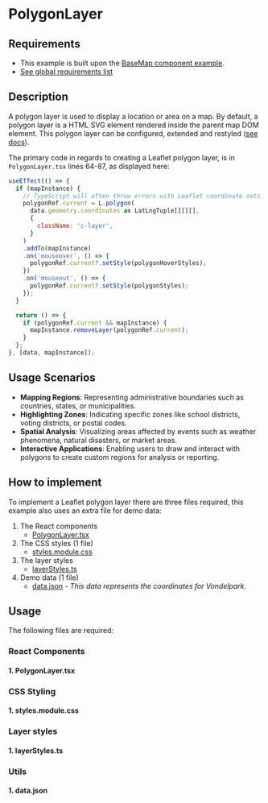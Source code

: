 
<Meta of={PolygonLayerStories} />

# PolygonLayer

## Requirements

- This example is built upon the [BaseMap component example](../?path=/docs/react-baselayer--docs).
- [See global requirements list](../?path=/docs/global-requirements--docs)

## Description

A polygon layer is used to display a location or area on a map. By default, a polygon layer is a HTML SVG element rendered inside the parent map DOM element. This polygon layer can be configured, extended and restyled ([see docs](https://leafletjs.com/reference.html#polygon)).

The primary code in regards to creating a Leaflet polygon layer, is in `PolygonLayer.tsx` lines 64-87, as displayed here:

```js
useEffect(() => {
  if (mapInstance) {
    // TypeScript will often throw errors with Leaflet coordinate sets if you don't explicitly cast the type
    polygonRef.current = L.polygon(
      data.geometry.coordinates as LatLngTuple[][][],
      {
        className: 'c-layer',
      }
    )
    .addTo(mapInstance)
    .on('mouseover', () => {
      polygonRef.current?.setStyle(polygonHoverStyles);
    })
    .on('mouseout', () => {
      polygonRef.current?.setStyle(polygonStyles);
    });
  }

  return () => {
    if (polygonRef.current && mapInstance) {
      mapInstance.removeLayer(polygonRef.current);
    }
  };
}, [data, mapInstance]);
```

## Usage Scenarios

- **Mapping Regions**: Representing administrative boundaries such as countries, states, or municipalities.
- **Highlighting Zones**: Indicating specific zones like school districts, voting districts, or postal codes.
- **Spatial Analysis**: Visualizing areas affected by events such as weather phenomena, natural disasters, or market areas.
- **Interactive Applications**: Enabling users to draw and interact with polygons to create custom regions for analysis or reporting.

## How to implement

To implement a Leaflet polygon layer there are three files required, this example also uses an extra file for demo data:

1. The React components
    - [PolygonLayer.tsx](#1-polygonlayertsx)
2. The CSS styles (1 file)
    - [styles.module.css](#1-stylesmodulecss)
3. The layer styles
    - [layerStyles.ts](#1-layerstylests)
4. Demo data (1 file)
    - [data.json](#1-datajson) *- This data represents the coordinates for Vondelpark.*

## Usage

The following files are required:

### React Components

#### 1. PolygonLayer.tsx

<Source code={PolygonLayer} />

### CSS Styling

#### 1. styles.module.css

<Source code={styles} />

### Layer styles

#### 1. layerStyles.ts

<Source code={layerStyles} />

### Utils

#### 1. data.json

<Source code={data} />
